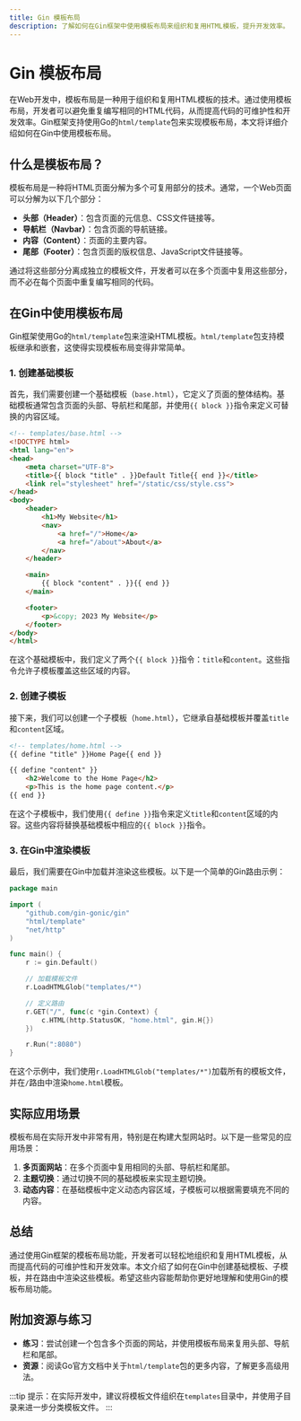 ```yaml
---
title: Gin 模板布局
description: 了解如何在Gin框架中使用模板布局来组织和复用HTML模板，提升开发效率。
---
```


# Gin 模板布局

在Web开发中，模板布局是一种用于组织和复用HTML模板的技术。通过使用模板布局，开发者可以避免重复编写相同的HTML代码，从而提高代码的可维护性和开发效率。Gin框架支持使用Go的`html/template`包来实现模板布局，本文将详细介绍如何在Gin中使用模板布局。

## 什么是模板布局？

模板布局是一种将HTML页面分解为多个可复用部分的技术。通常，一个Web页面可以分解为以下几个部分：

- **头部（Header）**：包含页面的元信息、CSS文件链接等。
- **导航栏（Navbar）**：包含页面的导航链接。
- **内容（Content）**：页面的主要内容。
- **尾部（Footer）**：包含页面的版权信息、JavaScript文件链接等。

通过将这些部分分离成独立的模板文件，开发者可以在多个页面中复用这些部分，而不必在每个页面中重复编写相同的代码。

## 在Gin中使用模板布局

Gin框架使用Go的`html/template`包来渲染HTML模板。`html/template`包支持模板继承和嵌套，这使得实现模板布局变得非常简单。

### 1. 创建基础模板

首先，我们需要创建一个基础模板（`base.html`），它定义了页面的整体结构。基础模板通常包含页面的头部、导航栏和尾部，并使用`{{ block }}`指令来定义可替换的内容区域。

```html
<!-- templates/base.html -->
<!DOCTYPE html>
<html lang="en">
<head>
    <meta charset="UTF-8">
    <title>{{ block "title" . }}Default Title{{ end }}</title>
    <link rel="stylesheet" href="/static/css/style.css">
</head>
<body>
    <header>
        <h1>My Website</h1>
        <nav>
            <a href="/">Home</a>
            <a href="/about">About</a>
        </nav>
    </header>

    <main>
        {{ block "content" . }}{{ end }}
    </main>

    <footer>
        <p>&copy; 2023 My Website</p>
    </footer>
</body>
</html>
```

在这个基础模板中，我们定义了两个`{{ block }}`指令：`title`和`content`。这些指令允许子模板覆盖这些区域的内容。

### 2. 创建子模板

接下来，我们可以创建一个子模板（`home.html`），它继承自基础模板并覆盖`title`和`content`区域。

```html
<!-- templates/home.html -->
{{ define "title" }}Home Page{{ end }}

{{ define "content" }}
    <h2>Welcome to the Home Page</h2>
    <p>This is the home page content.</p>
{{ end }}
```

在这个子模板中，我们使用`{{ define }}`指令来定义`title`和`content`区域的内容。这些内容将替换基础模板中相应的`{{ block }}`指令。

### 3. 在Gin中渲染模板

最后，我们需要在Gin中加载并渲染这些模板。以下是一个简单的Gin路由示例：

```go
package main

import (
    "github.com/gin-gonic/gin"
    "html/template"
    "net/http"
)

func main() {
    r := gin.Default()

    // 加载模板文件
    r.LoadHTMLGlob("templates/*")

    // 定义路由
    r.GET("/", func(c *gin.Context) {
        c.HTML(http.StatusOK, "home.html", gin.H{})
    })

    r.Run(":8080")
}
```

在这个示例中，我们使用`r.LoadHTMLGlob("templates/*")`加载所有的模板文件，并在`/`路由中渲染`home.html`模板。

## 实际应用场景

模板布局在实际开发中非常有用，特别是在构建大型网站时。以下是一些常见的应用场景：

1. **多页面网站**：在多个页面中复用相同的头部、导航栏和尾部。
2. **主题切换**：通过切换不同的基础模板来实现主题切换。
3. **动态内容**：在基础模板中定义动态内容区域，子模板可以根据需要填充不同的内容。

## 总结

通过使用Gin框架的模板布局功能，开发者可以轻松地组织和复用HTML模板，从而提高代码的可维护性和开发效率。本文介绍了如何在Gin中创建基础模板、子模板，并在路由中渲染这些模板。希望这些内容能帮助你更好地理解和使用Gin的模板布局功能。

## 附加资源与练习

- **练习**：尝试创建一个包含多个页面的网站，并使用模板布局来复用头部、导航栏和尾部。
- **资源**：阅读Go官方文档中关于`html/template`包的更多内容，了解更多高级用法。

:::tip
提示：在实际开发中，建议将模板文件组织在`templates`目录中，并使用子目录来进一步分类模板文件。
:::